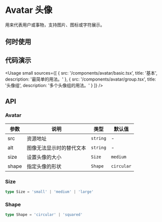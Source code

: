 
# Avatar 头像

用来代表用户或事物，支持图片、图标或字符展示。

## 何时使用

## 代码演示

<Usage
  small
  sources={[
    {
      src: '/components/avatar/basic.tsx',
      title: '基本',
      description: '最简单的用法。'
    },
    {
      src: '/components/avatar/group.tsx',
      title: '头像组',
      description: '多个头像组的用法。'
    }
  ]}
/>

## API

### Avatar

| 参数  | 说明                     | 类型     | 默认值     |
| ----- | ------------------------ | -------- | ---------- |
| src   | 资源地址                 | `string` | -          |
| alt   | 图像无法显示时的替代文本 | `string` | -          |
| size  | 设置头像的大小           | `Size`   | `medium`   |
| shape | 指定头像的形状           | `Shape`  | `circular` |

### Size

```ts
type Size = 'small' | 'medium' | 'large'
```

### Shape

```ts
type Shape = 'circular' | 'squared'
```

